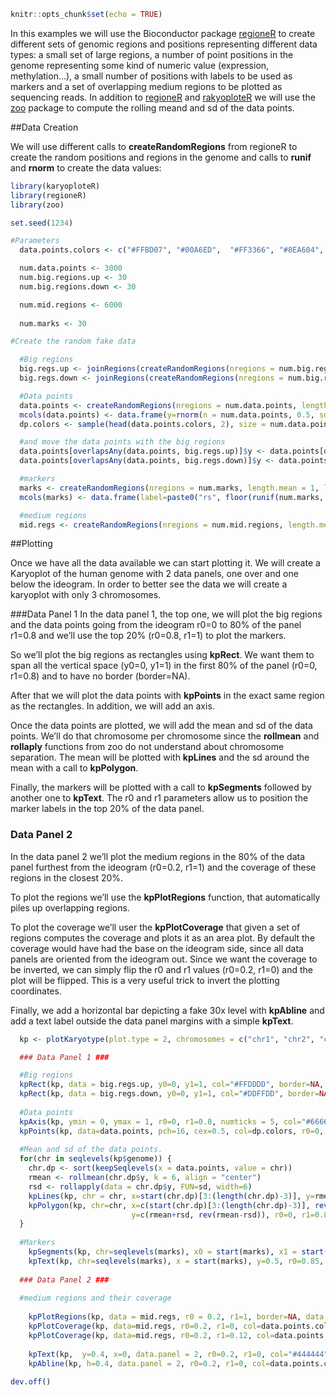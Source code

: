 ```r
knitr::opts_chunk$set(echo = TRUE)


```

In this examples we will use the Bioconductor package
[regioneR](http://bioconductor.org/packages/release/bioc/html/regioneR.html) to create 
different sets of genomic regions and positions representing different data types: 
a small set of large regions, a number of point positions in the genome representing 
some kind of numeric value (expression, methylation...), a small number of positions with
labels to be used as markers and a set of overlapping medium regions to be plotted as
sequencing reads. In addition to [regioneR](http://bioconductor.org/packages/release/bioc/html/regioneR.html)
and [rakyoploteR](http://bioconductor.org/packages/release/bioc/html/karyoploteR.html) we 
will use the [zoo](https://cran.r-project.org/package=zoo) package to compute the rolling 
meand and sd of the data points.

##Data Creation

We will use different calls to **createRandomRegions** from regioneR to create the random 
positions and regions in the genome and calls to **runif** and **rnorm** to create the data
values:

```r
library(karyoploteR)
library(regioneR)
library(zoo)

set.seed(1234)

#Parameters
  data.points.colors <- c("#FFBD07", "#00A6ED",  "#FF3366", "#8EA604", "#C200FB")

  num.data.points <- 3000
  num.big.regions.up <- 30
  num.big.regions.down <- 30

  num.mid.regions <- 6000
  
  num.marks <- 30

#Create the random fake data  

  #Big regions
  big.regs.up <- joinRegions(createRandomRegions(nregions = num.big.regions.up, length.mean = 20000000, length.sd = 10000000, non.overlapping = TRUE, mask=NA), min.dist = 1)
  big.regs.down <- joinRegions(createRandomRegions(nregions = num.big.regions.down, length.mean = 10000000, length.sd = 5000000, non.overlapping = TRUE, mask=big.regs.up), min.dist = 1)

  #Data points
  data.points <- createRandomRegions(nregions = num.data.points, length.mean = 1, length.sd = 0, non.overlapping = TRUE, mask=NA)
  mcols(data.points) <- data.frame(y=rnorm(n = num.data.points, 0.5, sd = 0.1))
  dp.colors <- sample(head(data.points.colors, 2), size = num.data.points, replace = TRUE)

  #and move the data points with the big regions
  data.points[overlapsAny(data.points, big.regs.up)]$y <- data.points[overlapsAny(data.points, big.regs.up)]$y + runif(n=numOverlaps(data.points, big.regs.up), min = 0.1, max=0.3)
  data.points[overlapsAny(data.points, big.regs.down)]$y <- data.points[overlapsAny(data.points, big.regs.down)]$y - runif(n=numOverlaps(data.points, big.regs.down), min = 0.1, max=0.3)

  #markers
  marks <- createRandomRegions(nregions = num.marks, length.mean = 1, length.sd = 0)
  mcols(marks) <- data.frame(label=paste0("rs", floor(runif(num.marks, min = 10000, max=99999))))

  #medium regions
  mid.regs <- createRandomRegions(nregions = num.mid.regions, length.mean = 5000000, length.sd = 1000000)

```

##Plotting

Once we have all the data available we can start plotting it. We will create a Karyoplot of 
the human genome with 2 data panels, one over and one below the ideogram. In order to 
better see the data we will create a karyoplot with only 3 chromosomes.

###Data Panel 1
In the data panel 1, the top one, we will plot the big regions and the data points going from
the ideogram r0=0 to 80% of the panel r1=0.8 and we'll use the top 20% (r0=0.8, r1=1) to plot
the markers.

So we'll plot the big regions as rectangles using **kpRect**. We want them to span all the 
vertical space (y0=0, y1=1) in the first 80% of the panel (r0=0, r1=0.8) and to have no border
(border=NA). 

After that we will plot the data points with **kpPoints** in the exact same region as the 
rectangles. In addition, we will add an axis. 

Once the data points are plotted, we will add the mean and sd of the data points. We'll do 
that chromosome per chromosome since the **rollmean** and **rollaply** functions from zoo 
do not understand about chromosome separation. The mean will be plotted with **kpLines** 
and the sd around the mean with a call to **kpPolygon**.

Finally, the markers will be plotted with a call to **kpSegments** followed by another one
to **kpText**. The r0 and r1 parameters allow us to position the marker labels in the top 20%
of the data panel.

### Data Panel 2

In the data panel 2 we'll plot the medium regions in the 80% of the data panel furthest from 
the ideogram (r0=0.2, r1=1) and the coverage of these regions in the closest 20%.

To plot the regions we'll use the **kpPlotRegions** function, that automatically piles up
overlapping regions.

To plot the coverage we'll user the **kpPlotCoverage** that given a set of regions computes 
the coverage and plots it as an area plot. By default the coverage would have had the base
on the ideogram side, since all data panels are oriented from the ideogram out. Since we want
the coverage to be inverted, we can simply flip the r0 and r1 values (r0=0.2, r1=0) and the
plot will be flipped. This is a very useful trick to invert the plotting coordinates.

Finally, we add a horizontal bar depicting a fake 30x level with **kpAbline** and add a text
label outside the data panel margins with a simple **kpText**.

```r
  kp <- plotKaryotype(plot.type = 2, chromosomes = c("chr1", "chr2", "chr3"))

  ### Data Panel 1 ###

  #Big regions
  kpRect(kp, data = big.regs.up, y0=0, y1=1, col="#FFDDDD", border=NA, r0=0, r1=0.8)
  kpRect(kp, data = big.regs.down, y0=0, y1=1, col="#DDFFDD", border=NA, r0=0, r1=0.8)
  
  #Data points
  kpAxis(kp, ymin = 0, ymax = 1, r0=0, r1=0.8, numticks = 5, col="#666666", cex=0.5)
  kpPoints(kp, data=data.points, pch=16, cex=0.5, col=dp.colors, r0=0, r1=0.8)
  
  #Mean and sd of the data points.  
  for(chr in seqlevels(kp$genome)) {
    chr.dp <- sort(keepSeqlevels(x = data.points, value = chr))
    rmean <- rollmean(chr.dp$y, k = 6, align = "center")  
    rsd <- rollapply(data = chr.dp$y, FUN=sd, width=6)
    kpLines(kp, chr = chr, x=start(chr.dp)[3:(length(chr.dp)-3)], y=rmean, col=data.points.colors[3], r0=0, r1=0.8)
    kpPolygon(kp, chr=chr, x=c(start(chr.dp)[3:(length(chr.dp)-3)], rev(start(chr.dp)[3:(length(chr.dp)-3)])),
                           y=c(rmean+rsd, rev(rmean-rsd)), r0=0, r1=0.8, col="#FF336633", border=NA)
  }
    
  #Markers
    kpSegments(kp, chr=seqlevels(marks), x0 = start(marks), x1 = start(marks), y0=0, y1=1, r0=0, r1=0.85, col="#666666")
    kpText(kp, chr=seqlevels(marks), x = start(marks), y=0.5, r0=0.85, r1=1, labels = as.character(marks$label), col="#333333", cex=0.5) 
    
  ### Data Panel 2 ###
    
  #medium regions and their coverage
    
    kpPlotRegions(kp, data = mid.regs, r0 = 0.2, r1=1, border=NA, data.panel=2)
    kpPlotCoverage(kp, data=mid.regs, r0=0.2, r1=0, col=data.points.colors[2], data.panel = 2)
    kpPlotCoverage(kp, data=mid.regs, r0=0.2, r1=0.12, col=data.points.colors[1], data.panel = 2)
    
    kpText(kp,  y=0.4, x=0, data.panel = 2, r0=0.2, r1=0, col="#444444", label="30x", cex=0.8, pos=2)
    kpAbline(kp, h=0.4, data.panel = 2, r0=0.2, r1=0, col=data.points.colors[3])
    
dev.off()

```




